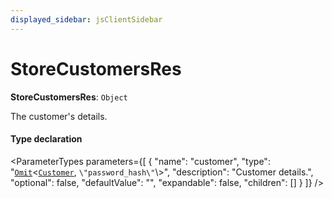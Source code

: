 ```yaml
---
displayed_sidebar: jsClientSidebar
---
```



# StoreCustomersRes

 **StoreCustomersRes**: `Object`

The customer's details.

#### Type declaration

<ParameterTypes parameters={[
  {
    "name": "customer",
    "type": "[`Omit`](internal.Omit.mdx)<[`Customer`](../classes/internal.Customer.mdx), ``\"password_hash\"``\\>",
    "description": "Customer details.",
    "optional": false,
    "defaultValue": "",
    "expandable": false,
    "children": []
  }
]} />
